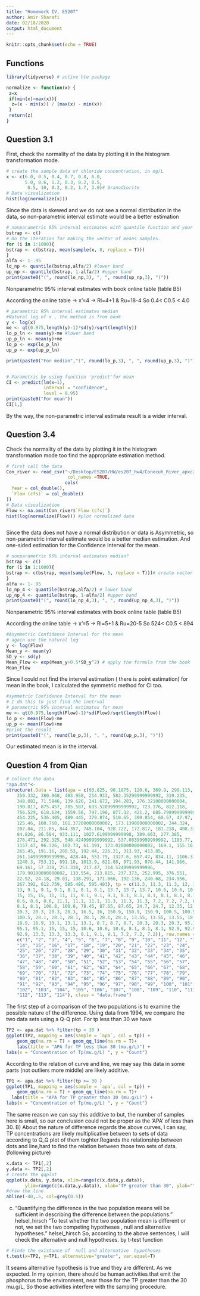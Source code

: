 ---
title: "Homework IV, ES207"
author: Amir Sharafi 
date: 02/18/2020
output: html_document
---

```{r setup, include=FALSE}
knitr::opts_chunk$set(echo = TRUE)
```
## Functions

```{r, include=FALSE}
library(tidyverse) # active hte package 

normalize <- function(x) { 
 z=x
 if(min(x)<max(x)){ 
  z=(x - min(x)) / (max(x) - min(x))
 }
 return(z)
} 
```


## Question 3.1

First, check the normality of the data by plotting it in the histogram transformation mode. 
```{r}

# create the sample data of chloride concentration, in mg/L
x <- c(6.0, 0.5, 0.4, 0.7, 0.8, 6.0,
       5.0, 0.6, 1.2, 0.3, 0.2, 0.5,
        0.5, 10, 0.2, 0.2, 1.7, 3.0)# Granodiorite
# Data visualization
hist(log(normalize(x)))
```
Since the data is skewed and we do not see a normal distribution in the data, so non-parametric interval estimate would be a better estimation 
```{r}
# nonparametric 95% interval estimates with quantile function and your method 
bstrap <- c()
# Do the iteration for making the vector of means samples. 
for (i in 1:1000){
bstrap <- c(bstrap, mean(sample(x, 8, replace = T)))
}
alfa <- 1-.95  
lo_np <- quantile(bstrap,alfa/2) #lower band 
up_np <- quantile(bstrap, 1-alfa/2) #upper band 
print(paste0("(", round(lo_np,3), ", ", round(up_np,3), ")"))

```
Nonparametric 95% interval estimates with book online table (table B5)

According the online table  -> x'=4 -> Rl=4+1 & Ru=18-4
So    0.4< C0.5 < 4.0

```{r}
# parametric 95% interval estimates median
#Natural log of x , the method is from book
y <- log(x)
me <- qt(0.975,length(y)-1)*sd(y)/sqrt(length(y))
lo_p_ln <- mean(y)-me #lower band 
up_p_ln <- mean(y)+me 
lo_p <- exp(lo_p_ln)
up_p <- exp(up_p_ln)

print(paste0("For median","(", round(lo_p,3), ", ", round(up_p,3), ")"))


# Parametric by using function 'predict'for mean
CI <- predict(lm(x~1),
              interval = "confidence",
              level = 0.95)
print(paste0("For mean"))
CI[1,]

```
By the way, the non-parametric interval estimate result is a wider interval.





## Question 3.4
Check the normality of the data by plotting it in the histogram transformation mode too find the appropriate estimation method. 
```{r}
# first call the data
Con_river <- read_csv("~/Desktop/ES207/HW/es207_hw4/Conecuh_River_apxc2.csv",
                       col_names =TRUE,
                      cols(
  Year = col_double(),
  `Flow (cfs)` = col_double()
))
# Data visualization
Flow <- na.omit(Con_river$`Flow (cfs)`)
hist(log(normalize(Flow))) #plot normalized data



```
Since the data does not have a normal distribution or data is Asymmetric, so non-parametric interval estimate would be a better median estimation. And one-sided estimation for the Confidence Interval for the mean.
```{r}
# nonparametric 95% interval estimates median?
bstrap <- c()
for (i in 1:1000){
bstrap <- c(bstrap, mean(sample(Flow, 5, replace = T)))# create vector of means
}
alfa <- 1-.95
lo_np_4 <- quantile(bstrap,alfa/2) # lower band
up_np_4 <- quantile(bstrap, 1-alfa/2) #upper band
print(paste0("(", round(lo_np_4,3), ", ", round(up_np_4,3), ")"))
```
Nonparametric 95% interval estimates with book online table (table B5)

According the online table  -> x'=5 -> Rl=5+1 & Ru=20-5
So    524< C0.5 < 894


```{r}
#Asymmetric Confidence Interval for the mean
# again use the natural log 
y <- log(Flow)
Mean_y <- mean(y)
SD_y <- sd(y)
Mean_Flow <- exp(Mean_y+0.5*SD_y^2) # apply the formula from the book 
Mean_Flow 
```
Since I could not find the interval estimation ( there is point estimation) for mean in the book, I calculated the symmetric method for CI too. 
```{r}
#symmetric Confidence Interval for the mean
# I do this to just find the inetrval
# parametric 95% interval estimates for mean
me <- qt(0.975,length(Flow)-1)*sd(Flow)/sqrt(length(Flow))
lo_p <- mean(Flow)-me
up_p <- mean(Flow)+me
#print the result
print(paste0("(", round(lo_p,3), ", ", round(up_p,3), ")"))


```
Our estimated mean is in the interval. 



## Question 4 from Qian

```{r, include=FALSE}
# collect the data
"apa.dat"<-
structure(.Data = list(apa = c(93.825, 96.1875, 120.6, 369.9, 299.113, 
	359.332, 380.968, 403.958, 214.933, 582.35299999999992, 319.235, 
	348.882, 71.5946, 139.626, 241.672, 194.283, 276.32100000000004, 
	190.817, 875.457, 705.587, 633.52099999999992, 723.176, 812.118, 
	756.529, 618.624, 1559.56, 797.196, 877.32, 421.2, 685.79999999999992,
	454.225, 536.405, 489.445, 379.874, 510.65, 399.854, 60.57, 47.97, 
	125.46, 108.768, 161.37200000000002, 173.13900000000002, 244.324, 
	207.04, 211.85, 844.357, 745.104, 928.722, 172.817, 181.218, 408.338, 
	84.826, 86.504, 933.111, 1027.6199999999998, 309.663, 277.385, 
	276.471, 292.325, 548.42499999999992, 537.08399999999992, 1183.77, 
	1157.47, 96.326, 102.73, 61.191, 173.02000000000002, 169.1, 155.16, 
	265.45, 191.16, 200.53, 192.44, 226.21, 313.93, 413.85, 
	261.14999999999996, 428.44, 551.79, 1327.6, 657.47, 834.11, 1106.3, 
	1240.3, 753.11, 891.18, 1013.9, 821.88, 971.93, 876.44, 141.966, 
	69.161, 57.338, 253.338, 217.47, 314.52499999999996, 
	179.90100000000002, 133.554, 213.815, 237.373, 252.995, 376.551, 
	22.92, 24.18, 29.01, 138.291, 171.066, 192.136, 240.68, 234.956, 
	267.392, 612.759, 585.486, 595.403), tp = c(11.3, 11.3, 11.3, 13, 13, 
	13, 9.1, 9.1, 9.1, 8.1, 8.1, 8.1, 13.7, 13.7, 13.7, 10.6, 10.6, 10.6, 
	15, 15, 15, 11, 11, 11, 9.1, 9.1, 9.1, 8.1, 8.1, 8.1, 8.1, 8.1, 8.1, 
	8.6, 8.6, 8.6, 11.1, 11.1, 11.1, 11.3, 11.3, 11.3, 7.2, 7.2, 7.2, 8.1,
	8.1, 8.1, 100.8, 100.8, 78.45, 87.65, 87.65, 24.7, 24.7, 12.35, 12.35,
	20.3, 20.3, 20.3, 20.3, 16.5, 16, 150.9, 150.9, 150.9, 100.5, 100.5, 
	100.5, 28.1, 28.1, 28.1, 28.1, 28.1, 28.1, 13.55, 13.55, 13.55, 18.9, 
	18.9, 18.9, 13.1, 13.1, 13.1, 8.7, 8.7, 8.7, 20.3, 20.3, 20.3, 95.1, 
	95.1, 95.1, 15, 15, 15, 10.6, 10.6, 10.6, 8.1, 8.1, 8.1, 92.9, 92.9, 
	92.9, 13.3, 13.3, 13.3, 9.1, 9.1, 9.1, 7.2, 7.2, 7.2)), row.names = 
	c("1", "2", "3", "4", "5", "6", "7", "8", "9", "10", "11", "12", "13",
	"14", "15", "16", "17", "18", "19", "20", "21", "22", "23", "24", 
	"25", "26", "27", "28", "29", "30", "31", "32", "33", "34", "35", 
	"36", "37", "38", "39", "40", "41", "42", "43", "44", "45", "46", 
	"47", "48", "49", "50", "51", "52", "53", "54", "55", "56", "57", 
	"58", "59", "60", "61", "62", "63", "64", "65", "66", "67", "68", 
	"69", "70", "71", "72", "73", "74", "75", "76", "77", "78", "79", 
	"80", "81", "82", "83", "84", "85", "86", "87", "88", "89", "90", 
	"91", "92", "93", "94", "95", "96", "97", "98", "99", "100", "101", 
	"102", "103", "104", "105", "106", "107", "108", "109", "110", "111", 
	"112", "113", "114"), class = "data.frame")
```
The first step of a comparison of the two populations is to examine the possible nature of the difference. Using data from 1994, we compare the two data sets using a Q-Q plot.
For tp less than 30 we have
```{r}

TP2 <- apa.dat %>% filter(tp < 30 )
ggplot(TP2, mapping = aes(sample = `apa`, col = tp)) +
    geom_qq(na.rm = T) + geom_qq_line(na.rm = T)+
    labs(title = "APA for TP less than 30 (mu.g/L)") +
labs(x = "Concentration of Tp(mu.g/L) ", y = "Count")

```
According to the relation of curve and line, we may say this data in some parts (not outliers more middle) are likely additive.
```{r}
TP1 <- apa.dat %>% filter(tp >= 30 )
ggplot(TP1, mapping = aes(sample = `apa`, col = tp)) +
    geom_qq(na.rm = T) + geom_qq_line(na.rm = T)+
  labs(title = "APA for TP greater than 30 (mu.g/L)") +
labs(x = "Concentration of Tp(mu.g/L) ", y = "Count")

```
The same reason we can say this additive to but, the number of samples here is small, so our conclusion could not be proper as the 'APA' of less than 30.
B) 
About the nature of difference regards the above curves, I can say, TP concentrations are likely multiplicative between to sets of data according to Q_Q plot of them toghter.Regards the relationship between dots and line,hard to find the relation between those two sets of data. (following picture)
```{r}
x.data <- TP1[,2]
y.data <- TP2[,2]
# create the qqplot
qqplot(x.data, y.data, xlim=range(c(x.data,y.data)),
       ylim=range(c(x.data,y.data)), xlab="TP greater than 30", ylab="TP less than 30")
#draw the line
abline(-40,.5, col=grey(0.5))
```

c)
"Quantifying the difference in the two population means will be sufficient in describing the difference between the populations." helsel_hirsch
"To test whether the two population mean is different or not, we set the two competing hypotheses , null and alternative hypotheses." helsel_hirsch
So, according to the above sentences, I will check the alternative and null hypotheses. by t-test function
```{r}
# Finde the existance of  null and alternative  hypotheses
t.test(x=TP2, y=TP1, alternative="greater", var.equal=T)
```
It seams alternative hypothesis is true and they are different. As we expected. In my opinion, there should be human activities that emit the phosphorus to the environment,  near those for the TP greater than the 30 mu.g/L, So those activities interfere with the sampling procedure. 
